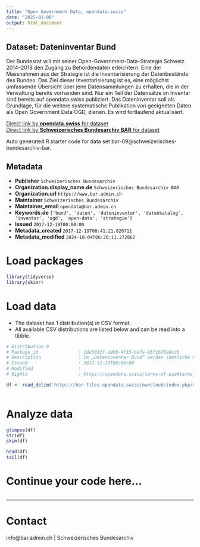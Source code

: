```yaml
---
title: "Open Government Data, opendata.swiss"
date: "2025-01-08"
output: html_document
---
```


## Dataset: Dateninventar Bund

Der Bundesrat will mit seiner Open-Government-Data-Strategie Schweiz 2014–2018 den Zugang zu Behördendaten erleichtern. Eine der Massnahmen aus der Strategie ist die Inventarisierung der Datenbestände des Bundes. Das Ziel dieser Inventarisierung ist es, eine möglichst umfassende Übersicht über jene Datensammlungen zu erhalten, die in der Verwaltung bereits vorhanden sind. Nur ein Teil der Datensätze im Inventar sind bereits auf opendata.swiss publiziert. Das Dateninventar soll als Grundlage, für die weitere systematische Publikation von geeigneten Daten als Open Government Data OGD, dienen. Es wird fortlaufend aktualisiert.

[Direct link by **opendata.swiss** for dataset](https://opendata.swiss/de/dataset/data-inventory-of-the-federal-administrationdata)<br>
[Direct link by **Schweizerisches Bundesarchiv BAR** for dataset](https://www.egovernment.ch/de/umsetzung/e-government-schweiz-2008-2015/open-government-data-schweiz/)

Auto generated R starter code for data set bar-09@schweizerisches-bundesarchiv-bar.

## Metadata

- **Publisher** `Schweizerisches Bundesarchiv`
- **Organization.display_name.de** `Schweizerisches Bundesarchiv BAR`
- **Organization.url** `https://www.bar.admin.ch`
- **Maintainer** `Schweizerisches Bundesarchiv`
- **Maintainer_email** `opendata@bar.admin.ch`
- **Keywords.de** `['bund', 'daten', 'dateninventar', 'datenkatalog', 'inventar', 'ogd', 'open-data', 'strategie']`
- **Issued** `2017-12-19T00:00:00`
- **Metadata_created** `2017-12-19T08:41:21.820711`
- **Metadata_modified** `2024-10-04T06:20:11.272862`


# Load packages

```r

library(tidyverse)
library(skimr)

```

# Load data

-   The dataset has 1 distribution(s) in CSV format.
-   All available CSV distributions are listed below and can be read into a tibble.

```r

# Distribution 0
# Package_id               : 1de5033f-a9b9-4f15-be7a-93f1b76a8ccb
# Description              : Im „Dateninventar Bund“ werden sämtliche Datensammlungen erfasst, die im Rahmen des gesetzlichen Auftrags erhoben, erstellt, verwaltet, verarbeitet und gespeichert werden. Unter dem Begriff „Datensammlung“ verstehen wir jede inhaltlich zusammenhängende und strukturierte Sammlung von Daten, beispielsweise in Form von Listen in Textdokumenten (Word, RTF), als Excel- und CSV-Tabellen oder als relationale Datenbanken (Oracle, mySQL). In unserem Verständnis entspricht der Begriff Datensammlung dem englischen Terminus „dataset“. So zählen Geschäftsdossiers oder Ordnungssysteme in diesem Kontext nicht als Datensammlungen. Es geht ebenfalls nicht um „Fachanwendungen“ oder „Applikationen“, da diese nur zur Bearbeitung oder Konsultation von Daten dienen, wohl aber um deren Inhalte. Ausgeschlossen sind Sammlungen die nach Art. 11a des Datenschutzgesetzes beim Eidgenössischen Datenschutz- und Öffentlichkeitsbeauftragten EDÖB angemeldet sind, Geo-Datensammlungen, die bereits im zentralen Katalog für Geoinformationen geocat.ch enthalten sind und Datensammlungen zu ausschliesslich persönlichem Gebrauch.
# Issued                   : 2017-12-19T00:00:00
# Modified                 : 
# Rights                   : https://opendata.swiss/terms-of-use#terms_open

df <- read_delim('https://bar-files.opendata.swiss/owncloud/index.php/s/Ps6gJt4mfz2SiBx')



```

# Analyze data

```r

glimpse(df)
str(df)
skim(df)

head(df)
tail(df)

```

# Continue your code here...

```r

```

------------------------------------------------------------------------

# Contact

info@bar.admin.ch | Schweizerisches Bundesarchiv
